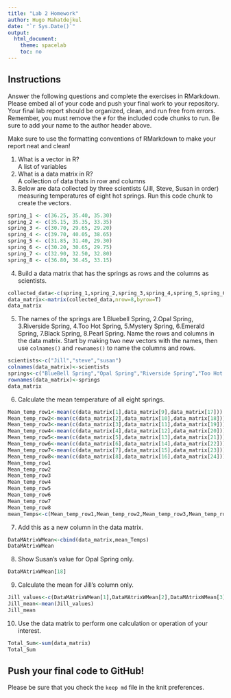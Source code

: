 ```yaml
---
title: "Lab 2 Homework"
author: Hugo Mahatdejkul
date: "`r Sys.Date()`"
output:
  html_document:
    theme: spacelab
    toc: no
---
```


## Instructions
Answer the following questions and complete the exercises in RMarkdown. Please embed all of your code and push your final work to your repository. Your final lab report should be organized, clean, and run free from errors. Remember, you must remove the `#` for the included code chunks to run. Be sure to add your name to the author header above.  

Make sure to use the formatting conventions of RMarkdown to make your report neat and clean!  

1. What is a vector in R?  
A list of variables
2. What is a data matrix in R?  
A collection of data thats in row and columns
3. Below are data collected by three scientists (Jill, Steve, Susan in order) measuring temperatures of eight hot springs. Run this code chunk to create the vectors.  
```r
spring_1 <- c(36.25, 35.40, 35.30)
spring_2 <- c(35.15, 35.35, 33.35)
spring_3 <- c(30.70, 29.65, 29.20)
spring_4 <- c(39.70, 40.05, 38.65)
spring_5 <- c(31.85, 31.40, 29.30)
spring_6 <- c(30.20, 30.65, 29.75)
spring_7 <- c(32.90, 32.50, 32.80)
spring_8 <- c(36.80, 36.45, 33.15)
```

4. Build a data matrix that has the springs as rows and the columns as scientists.  
```r
collected_data<-c(spring_1,spring_2,spring_3,spring_4,spring_5,spring_6,spring_7,spring_8)
data_matrix<-matrix(collected_data,nrow=8,byrow=T)
data_matrix
```

5. The names of the springs are 1.Bluebell Spring, 2.Opal Spring, 3.Riverside Spring, 4.Too Hot Spring, 5.Mystery Spring, 6.Emerald Spring, 7.Black Spring, 8.Pearl Spring. Name the rows and columns in the data matrix. Start by making two new vectors with the names, then use `colnames()` and `rownames()` to name the columns and rows.
```r
scientists<-c("Jill","steve","susan")
colnames(data_matrix)<-scientists
springs<-c("BlueBell Spring","Opal Spring","Riverside Spring","Too Hot spring","mystery spring ","emerald spring ","black spring ","pearl spring")
rownames(data_matrix)<-springs
data_matrix
```


6. Calculate the mean temperature of all eight springs.
```r
Mean_temp_row1<-mean(c(data_matrix[1],data_matrix[9],data_matrix[17]))
Mean_temp_row2<-mean(c(data_matrix[2],data_matrix[10],data_matrix[18]))
Mean_temp_row3<-mean(c(data_matrix[3],data_matrix[11],data_matrix[19]))
Mean_temp_row4<-mean(c(data_matrix[4],data_matrix[12],data_matrix[20]))
Mean_temp_row5<-mean(c(data_matrix[5],data_matrix[13],data_matrix[21]))
Mean_temp_row6<-mean(c(data_matrix[6],data_matrix[14],data_matrix[22]))
Mean_temp_row7<-mean(c(data_matrix[7],data_matrix[15],data_matrix[23]))
Mean_temp_row8<-mean(c(data_matrix[8],data_matrix[16],data_matrix[24]))
Mean_temp_row1
Mean_temp_row2
Mean_temp_row3
Mean_temp_row4
Mean_temp_row5
Mean_temp_row6
Mean_temp_row7
Mean_temp_row8
mean_Temps<-c(Mean_temp_row1,Mean_temp_row2,Mean_temp_row3,Mean_temp_row4,Mean_temp_row5,Mean_temp_row6,Mean_temp_row7,Mean_temp_row8)
```

7. Add this as a new column in the data matrix.  
```r
DataMAtrixWMean<-cbind(data_matrix,mean_Temps)
DataMAtrixWMean
```

8. Show Susan's value for Opal Spring only.
```r
DataMAtrixWMean[18]


```

9. Calculate the mean for Jill's column only.  
```r
Jill_values<-c(DataMAtrixWMean[1],DataMAtrixWMean[2],DataMAtrixWMean[3],DataMAtrixWMean[4],DataMAtrixWMean[5],DataMAtrixWMean[6],DataMAtrixWMean[7],DataMAtrixWMean[8])
Jill_mean<-mean(Jill_values)
Jill_mean
```

10. Use the data matrix to perform one calculation or operation of your interest.
```r
Total_Sum<-sum(data_matrix)
Total_Sum
```

## Push your final code to GitHub!
Please be sure that you check the `keep md` file in the knit preferences.  